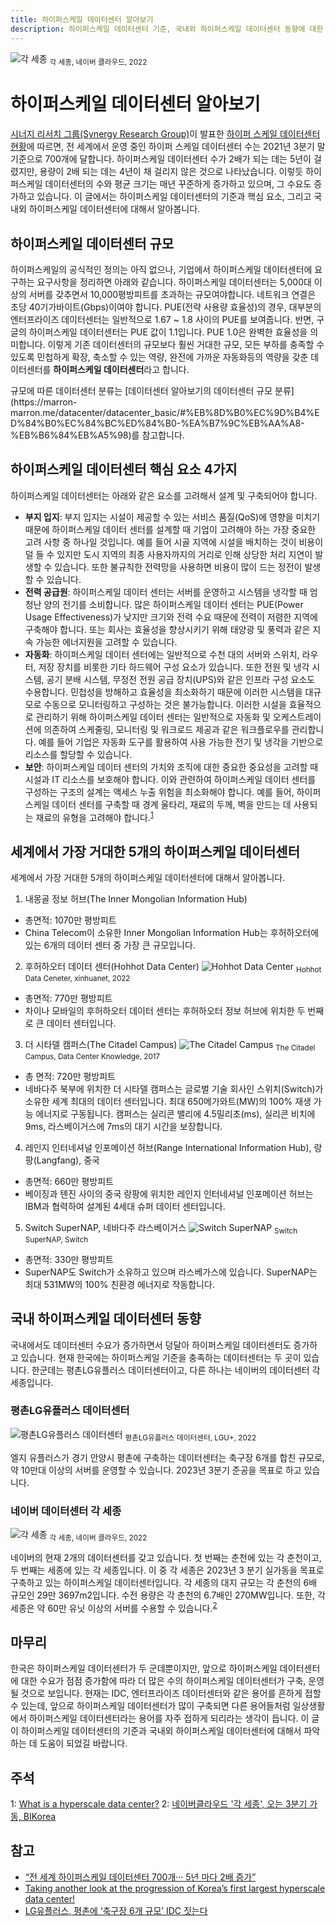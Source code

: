 ```yaml
---
title: 하이퍼스케일 데이터센터 알아보기
description: 하이퍼스케일 데이터센터 기준, 국내외 하이퍼스케일 데이터센터 동향에 대한 설명
---
```



![각 세종](https://miro.medium.com/v2/resize:fit:1400/format:webp/1*-oA2oH8K3WyAaD5gvtueFw.jpeg)
<sub>각 세종, 네이버 클라우드, 2022</sub>

# 하이퍼스케일 데이터센터 알아보기
[시너지 리서치 그룹(Synergy Research Group)](https://www.srgresearch.com/)이 발표한
[하이퍼 스케일 데이터센터 현황](https://www.srgresearch.com/articles/as-hyperscale-data-center-capacity-doubles-in-under-four-years-the-us-still-accounts-for-half-of-the-total)에 따르면, 전 세계에서 운영 중인 하이퍼 스케일 데이터센터 수는 2021년 3분기 말 기준으로 700개에 달합니다.
하이퍼스케일 데이터센터 수가 2배가 되는 데는 5년이 걸렸지만, 용량이 2배 되는 데는 4년이 채 걸리지 않은 것으로 나타났습니다. 이렇듯 하이퍼스케일 데이터센터의 수와 평균 크기는 매년 꾸준하게 증가하고 있으며,
그 수요도 증가하고 있습니다. 이 글에서는 하이퍼스케일 데이터센터의 기준과 핵심 요소, 그리고 국내외 하이퍼스케일 데이터센터에 대해서 알아봅니다.

## 하이퍼스케일 데이터센터 규모
하이퍼스케일의 공식적인 정의는 아직 없으나, 기업에서 하이퍼스케일 데이터센터에 요구하는 요구사항을 정리하면 아래와 같습니다.
하이퍼스케일 데이터센터는 5,000대 이상의 서버를 갖추면서 10,000평방피트를 초과하는 규모여야합니다.
네트워크 연결은 초당 40기가바이트(Gbps)이여야 합니다. PUE(전략 사용량 효율성)의 경우, 대부분의 엔터프라이즈 데이터센터는 일반적으로 1.67 ~ 1.8 사이의 PUE를 보여줍니다.
반면, 구글의 하이퍼스케일 데이터센터는 PUE 값이 1.1입니다. PUE 1.0은 완벽한 효율성을 의미합니다.
이렇게 기존 데이터센터의 규모보다 훨씬 거대한 규모, 모든 부하를 충족할 수 있도록 민첩하게 확장, 축소할 수 있는 역량, 완전에 가까운 자동화등의 역량을 갖춘 데이터센터를 **하이퍼스케일 데이터센터**라고 합니다.

<Callout type="info" emoji="💡">
    규모에 따른 데이터센터 분류는
    [데이터센터 알아보기의 데이터센터 규모 분류](https://marron-marron.me/datacenter/datacenter_basic/#%EB%8D%B0%EC%9D%B4%ED%84%B0%EC%84%BC%ED%84%B0-%EA%B7%9C%EB%AA%A8-%EB%B6%84%EB%A5%98)를 참고합니다.
</Callout>

## 하이퍼스케일 데이터센터 핵심 요소 4가지
하이퍼스케일 데이터센터는 아래와 같은 요소를 고려해서 설계 및 구축되어야 합니다.
* **부지 입지**: 부지 입지는 시설이 제공할 수 있는 서비스 품질(QoS)에 영향을 미치기 때문에 하이퍼스케일 데이터 센터를 설계할 때 기업이 고려해야 하는 가장 중요한 고려 사항 중 하나일 것입니다. 예를 들어 시골 지역에 시설을 배치하는 것이 비용이 덜 들 수 있지만 도시 지역의 최종 사용자까지의 거리로 인해 상당한 처리 지연이 발생할 수 있습니다. 또한 불규칙한 전력망을 사용하면 비용이 많이 드는 정전이 발생할 수 있습니다.
* **전력 공급원**: 하이퍼스케일 데이터 센터는 서버를 운영하고 시스템을 냉각할 때 엄청난 양의 전기를 소비합니다. 많은 하이퍼스케일 데이터 센터는 PUE(Power Usage Effectiveness)가 낮지만 크기와 전력 수요 때문에 전력이 저렴한 지역에 구축해야 합니다. 또는 회사는 효율성을 향상시키기 위해 태양광 및 풍력과 같은 지속 가능한 에너지원을 고려할 수 있습니다.
* **자동화**: 하이퍼스케일 데이터 센터에는 일반적으로 수천 대의 서버와 스위치, 라우터, 저장 장치를 비롯한 기타 하드웨어 구성 요소가 있습니다. 또한 전원 및 냉각 시스템, 공기 분배 시스템, 무정전 전원 공급 장치(UPS)와 같은 인프라 구성 요소도 수용합니다. 민첩성을 방해하고 효율성을 최소화하기 때문에 이러한 시스템을 대규모로 수동으로 모니터링하고 구성하는 것은 불가능합니다. 이러한 시설을 효율적으로 관리하기 위해 하이퍼스케일 데이터 센터는 일반적으로 자동화 및 오케스트레이션에 의존하여 스케줄링, 모니터링 및 워크로드 제공과 같은 워크플로우를 관리합니다. 예를 들어 기업은 자동화 도구를 활용하여 사용 가능한 전기 및 냉각을 기반으로 리소스를 할당할 수 있습니다.
* **보안**: 하이퍼스케일 데이터 센터의 가치와 조직에 대한 중요한 중요성을 고려할 때 시설과 IT 리소스를 보호해야 합니다. 이와 관련하여 하이퍼스케일 데이터 센터를 구성하는 구조의 설계는 액세스 누출 위험을 최소화해야 합니다. 예를 들어, 하이퍼스케일 데이터 센터를 구축할 때 경계 울타리, 재료의 두께, 벽을 만드는 데 사용되는 재료의 유형을 고려해야 합니다.<sup>[1](#footnote_1)</sup>

## 세계에서 가장 거대한 5개의 하이퍼스케일 데이터센터
세계에서 가장 거대한 5개의 하이퍼스케일 데이터센터에 대해서 알아봅니다.

1. 내몽골 정보 허브(The Inner Mongolian Information Hub)
* 총면적: 1070만 평방피트
* China Telecom이 소유한 Inner Mongolian Information Hub는 후허하오터에 있는 6개의 데이터 센터 중 가장 큰 규모입니다.

2. 후허하오터 데이터 센터(Hohhot Data Center)
![Hohhot Data Center](https://www.xinhuanet.com/english/2017-08/05/136502192_13123209691n.jpg)
<sub>Hohhot Data Ceneter, xinhuanet, 2022</sub>

* 총면적: 770만 평방피트
* 차이나 모바일의 후허하오터 데이터 센터는 후허하오터 정보 허브에 위치한 두 번째로 큰 데이터 센터입니다.

3. 더 시타델 캠퍼스(The Citadel Campus)
![The Citadel Campus](https://www.datacenterknowledge.com/sites/datacenterknowledge.com/files/styles/article_featured_retina/public/wp-content/uploads/2017/06/LAS-VEGAS-10.jpg?itok=4KzokW8S)
<sub>The Citadel Campus, Data Center Knowledge, 2017</sub>

* 총 면적: 720만 평방피트
* 네바다주 북부에 위치한 더 시타델 캠퍼스는 글로벌 기술 회사인 스위치(Switch)가 소유한 세계 최대의 데이터 센터입니다. 최대 650메가와트(MW)의 100% 재생 가능 에너지로 구동됩니다. 캠퍼스는 실리콘 밸리에 4.5밀리초(ms), 실리콘 비치에 9ms, 라스베이거스에 7ms의 대기 시간을 보장합니다.

4. 레인지 인터네셔널 인포메이션 허브(Range International Information Hub), 랑팡(Langfang), 중국
* 총면적: 660만 평방피트
* 베이징과 톈진 사이의 중국 랑팡에 위치한 레인지 인터네셔널 인포메이션 허브는 IBM과 협력하여 설계된 4세대 슈퍼 데이터 센터입니다.

5. Switch SuperNAP, 네바다주 라스베이거스
![Switch SuperNAP](https://www.switch.com/wp-content/uploads/2022/09/Locations_Thumbnails_Core.jpeg)
<sub>Switch SuperNAP, Switch</sub>

* 총면적: 330만 평방피트
* SuperNAP도 Switch가 소유하고 있으며 라스베가스에 있습니다. SuperNAP는 최대 531MW의 100% 친환경 에너지로 작동합니다.


## 국내 하이퍼스케일 데이터센터 동향
국내에서도 데이터센터 수요가 증가하면서 덩달아 하이퍼스케일 데이터센터도 증가하고 있습니다. 현재 한국에는 하이퍼스케일 기준을 충족하는 데이터센터는 두 곳이 있습니다.
한군데는 평촌LG유플러스 데이터센터이고, 다른 하나는 네이버의 데이터센터 각 세종입니다.
### 평촌LG유플러스 데이터센터
![평촌LG유플러스 데이터센터](https://www.greened.kr/news/photo/202112/293479_316519_5618.jpg)
<sub>평촌LG유플러스 데이터센터, LGU+, 2022</sub>

엘지 유플러스가 경기 안양시 평촌에 구축하는 데이터센터는 축구장 6개를 합친 규모로, 약 10만대 이상의 서버를 운영할 수 있습니다. 2023년 3분기 준공을 목표로 하고 있습니다.

### 네이버 데이터센터 각 세종
![각 세종](https://www.sjpost.co.kr/news/photo/202010/54531_51016_5050.png)
<sub>각 세종, 네이버 클라우드, 2022</sub>

네이버의 현재 2개의 데이터센터를 갖고 있습니다. 첫 번째는 춘천에 있는 각 춘천이고, 두 번째는 세종에 있는 각 세종입니다.
이 중 각 세종은 2023년 3 분기 실가동을 목표로 구축하고 있는 하이퍼스케일 데이터센터입니다. 각 세종의 대지 규모는 각 춘천의 6배 규모인 29만 3697m2입니다.
수전 용량은 각 춘천의 6.7배인 270MW입니다. 또한, 각 세종은 약 60만 유닛 이상의 서버를 수용할 수 있습니다.<sup>[2](#footnote_2)</sup>

## 마무리
한국은 하이퍼스케일 데이터센터가 두 군데뿐이지만, 앞으로 하이퍼스케일 데이터센터에 대한 수요가 점점 증가함에 따라 더 많은 수의 하이퍼스케일 데이터센터가 구축, 운영될 것으로 보입니다.
현재는 IDC, 엔터프라이즈 데이터센터와 같은 용어를 흔하게 접할 수 있는데, 앞으로 하이퍼스케일 데이터센터가 많이 구축되면 다른 용어들처럼 일상생활에서 하이퍼스케일 데이터센터라는 용어를 자주 접하게 되리라는 생각이 듭니다.
이 글이 하이퍼스케일 데이터센터의 기준과 국내외 하이퍼스케일 데이터센터에 대해서 파악하는 데 도움이 되었길 바랍니다.


## 주석
<a name="footnote_1">1</a>: [What is a hyperscale data center?](https://www.parallels.com/blogs/ras/hyperscale-data-center/)
<a name="footnote_2">2</a>: [네이버클라우드 '각 세종', 오는 3분기 가동, BIKorea](http://www.bikorea.net/news/articleView.html?idxno=36197)

## 참고
* [“전 세계 하이퍼스케일 데이터센터 700개··· 5년 마다 2배 증가”](https://www.ciokorea.com/news/216099)
* [Taking another look at the progression of Korea’s first largest hyperscale data center!](https://navercloudplatform.medium.com/taking-another-look-at-the-progression-of-koreas-first-largest-hyperscale-data-center-30fbe2fbaed2)
* [LG유플러스, 평촌에 ‘축구장 6개 규모’ IDC 짓는다](https://www.hani.co.kr/arti/economy/marketing/999108.html)
